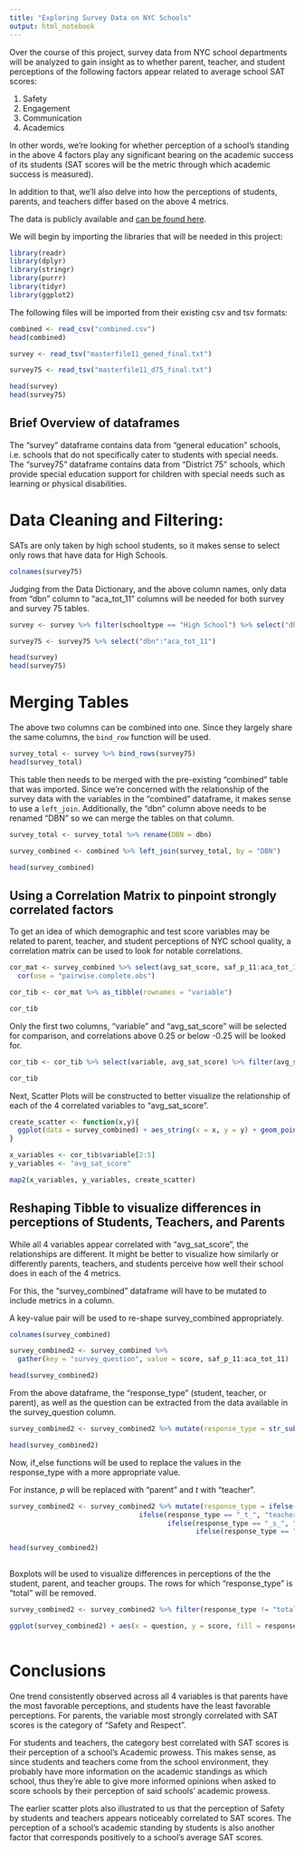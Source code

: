 ---
title: "Exploring Survey Data on NYC Schools"
output: html_notebook
---

Over the course of this project, survey data from NYC school departments will be analyzed to gain insight as to whether parent, teacher, and student perceptions of the following factors appear related to average school SAT scores:

1. Safety
2. Engagement
3. Communication
4. Academics

In other words, we're looking for whether perception of a school's standing in the above 4 factors play any significant bearing on the academic success of its students (SAT scores will be the metric through which academic success is measured). 

In addition to that, we'll also delve into how the perceptions of students, parents, and teachers differ based on the above 4 metrics.

The data is publicly available and [can be found here](https://data.cityofnewyork.us/Education/2011-NYC-School-Survey/mnz3-dyi8).

We will begin by importing the libraries that will be needed in this project:


```{r}
library(readr)
library(dplyr)
library(stringr)
library(purrr)
library(tidyr)
library(ggplot2)

```
The following files will be imported from their existing csv and tsv formats:

```{r}
combined <- read_csv("combined.csv")
head(combined)
```
```{r}
survey <- read_tsv("masterfile11_gened_final.txt")

survey75 <- read_tsv("masterfile11_d75_final.txt")

head(survey)
head(survey75)
```
## Brief Overview of dataframes
The "survey" dataframe contains data from "general education" schools, i.e. schools that do not specifically cater to students with special needs. The "survey75" dataframe contains data from "District 75" schools, which provide special education support for children with special needs such as learning or physical disabilities. 


# Data Cleaning and Filtering:

SATs are only taken by high school students, so it makes sense to select only rows that have data for High Schools.
```{r}
colnames(survey75)
```
Judging from the Data Dictionary, and the above column names, only data from "dbn" column to "aca_tot_11" columns will be needed for both survey and survey 75 tables.
```{r}
survey <- survey %>% filter(schooltype == "High School") %>% select("dbn":"aca_tot_11")

survey75 <- survey75 %>% select("dbn":"aca_tot_11")

head(survey)
head(survey75)
```
# Merging Tables

The above two columns can be combined into one. Since they largely share the same columns, the `bind_row` function will be used.
```{r}
survey_total <- survey %>% bind_rows(survey75)
head(survey_total)

```

This table then needs to be merged with the pre-existing "combined" table that was imported. Since we're concerned with the relationship of the survey data with the variables in the "combined" dataframe, it makes sense to use a `left_join`. Additionally, the "dbn" column above needs to be renamed "DBN" so we can merge the tables on that column. 

```{r}
survey_total <- survey_total %>% rename(DBN = dbn)

survey_combined <- combined %>% left_join(survey_total, by = "DBN")

head(survey_combined)
```
## Using a Correlation Matrix to pinpoint strongly correlated factors

To get an idea of which demographic and test score variables may be related to parent, teacher, and student perceptions of NYC school quality, a correlation matrix can be used to look for notable correlations.

```{r}
cor_mat <- survey_combined %>% select(avg_sat_score, saf_p_11:aca_tot_11) %>%
  cor(use = "pairwise.complete.obs")

cor_tib <- cor_mat %>% as_tibble(rownames = "variable")

cor_tib
```
Only the first two columns, "variable" and "avg_sat_score" will be selected for comparison, and correlations above 0.25 or below -0.25 will be looked for.

```{r}
cor_tib <- cor_tib %>% select(variable, avg_sat_score) %>% filter(avg_sat_score < -0.25 | avg_sat_score > 0.25)

cor_tib
```

 Next, Scatter Plots will be constructed to better visualize the relationship of each of the 4 correlated variables to "avg_sat_score".

```{r}
create_scatter <- function(x,y){
  ggplot(data = survey_combined) + aes_string(x = x, y = y) + geom_point(alpha = 0.3) + theme(panel.background = element_rect(fill = "white"))
}

x_variables <- cor_tib$variable[2:5]
y_variables <- "avg_sat_score"

map2(x_variables, y_variables, create_scatter)
```

## Reshaping Tibble to visualize differences in perceptions of Students, Teachers, and Parents

While all 4 variables appear correlated with "avg_sat_score", the relationships are different. It might be better to visualize how similarly or differently parents, teachers, and students perceive how well their school does in each of the 4 metrics.

For this, the "survey_combined" dataframe will have to be mutated to include metrics in a column.

A key-value pair will be used to re-shape survey_combined appropriately.

```{r}
colnames(survey_combined)
```
```{r}
survey_combined2 <- survey_combined %>%                         
  gather(key = "survey_question", value = score, saf_p_11:aca_tot_11)

head(survey_combined2)
```

From the above dataframe, the "response_type" (student, teacher, or parent), as well as the question can be extracted from the data available in the survey_question column.

```{r}
survey_combined2 <- survey_combined2 %>% mutate(response_type = str_sub(survey_question, 4, 6), question = str_sub(survey_question, 1, 3))

head(survey_combined2)
```
Now, if_else functions will be used to replace the values in the response_type with a more appropriate value.

For instance, _p_ will be replaced with "parent" and _t_ with "teacher".

```{r}
survey_combined2 <- survey_combined2 %>% mutate(response_type = ifelse(response_type  == "_p_", "parent", 
                                ifelse(response_type == "_t_", "teacher",
                                       ifelse(response_type == "_s_", "student", 
                                              ifelse(response_type == "_to", "total", "NA")))))

head(survey_combined2)
  
```

Boxplots will be used to visualize differences in perceptions of the the student, parent, and teacher groups. The rows for which "response_type" is "total" will be removed. 

```{r}
survey_combined2 <- survey_combined2 %>% filter(response_type != "total")

ggplot(survey_combined2) + aes(x = question, y = score, fill = response_type) + geom_boxplot() + theme(panel.background = element_rect(fill = "white"))
  
```
# Conclusions

One trend consistently observed across all 4 variables is that parents have the most favorable perceptions, and students have the least favorable perceptions. For parents, the variable most strongly correlated with SAT scores is the category of "Safety and Respect". 

For students and teachers, the category best correlated with SAT scores is their perception of a school's Academic prowess. This makes sense, as since students and teachers come from the school environment, they probably have more information on the academic standings as which school, thus they're able to give more informed opinions when asked to score schools by their perception of said schools' academic prowess.

The earlier scatter plots also illustrated to us that the perception of Safety by students and teachers appears noticeably correlated to SAT scores. The perception of a school's academic standing by students is also another factor that corresponds positively to a school's average SAT scores.
